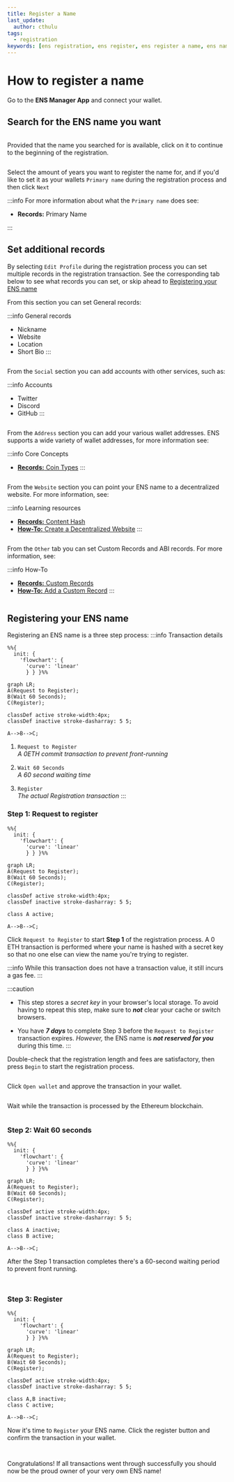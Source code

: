 ```yaml
---
title: Register a Name
last_update:
  author: cthulu
tags:
  - registration
keywords: [ens registration, ens register, ens register a name, ens name registration, name registration, ens registration, get your own ens, get your own ens name]
---
```


# How to register a name

Go to the <Link to="https://app.ens.domains"><b>ENS Manager App</b></Link> and connect your wallet.

## Search for the ENS name you want

<BrowserWindow url="https://app.ens.domains">
  <p align="center">
    <div style={{'background-color': "#f3f4f7", 'padding': "125px"}}>
      <Image img="/img/howto/v3-register-1_test.png"/>
    </div>
  </p>
</BrowserWindow>

Provided that the name you searched for is available, click on it to continue to the beginning of the registration.

<BrowserWindow url="https://app.ens.domains">
  <p align="center">
    <div style={{'background-color': "#f3f4f7", 'padding': "25px"}}>
      <Image img="/img/howto/v3-register-2.png"/>
    </div>
  </p>
</BrowserWindow>

Select the amount of years you want to register the name for, and if you'd like to set it as your wallets `Primary name`
during the registration process and then click `Next` 

:::info
For more information about what the `Primary name` does see:
 - <Link to="/docs/core/records/primary-name"><b>Records:</b> Primary Name</Link>
:::

## Set additional records
By selecting `Edit Profile` during the registration process you can set multiple records in the registration transaction.
See the corresponding tab below to see what records you can set, or skip ahead to [Registering your ENS name](#registering-your-ens-name)

<Tabs>
<TabItem value="General" default>

From this section you can set General records:

:::info General records
 - Nickname
 - Website
 - Location
 - Short Bio
:::

<BrowserWindow url="https://app.ens.domains">
  <p align="center">
    <div style={{'background-color': "#f3f4f7", 'padding': "25px"}}>
      <Image img="/img/howto/v3-register-cthulu-3_new.png"/>
    </div>
  </p>
</BrowserWindow>
</TabItem>
<TabItem value="Social">

From the `Social` section you can add accounts with other services, such as:

:::info Accounts
 - Twitter
 - Discord
 - GitHub
:::

<BrowserWindow url="https://app.ens.domains">
  <p align="center">
    <div style={{'background-color': "#f3f4f7", 'padding': "25px"}}>
      <Image img="/img/howto/v3-register-cthulu-4_new.png"/>
    </div>
  </p>
</BrowserWindow>
</TabItem>
<TabItem value="Address">

From the `Address` section you can add your various wallet addresses.
ENS supports a wide variety of wallet addresses, for more information see:

:::info Core Concepts
 - [**Records:** Coin Types](/docs/core/records/coin-types)
:::

<BrowserWindow url="https://app.ens.domains">
  <p align="center">
    <div style={{'background-color': "#f3f4f7", 'padding': "25px"}}>
      <Image img="/img/howto/v3-register-cthulu-5_new.png"/>
    </div>
  </p>
</BrowserWindow>
</TabItem>
<TabItem value="Website">

From the `Website` section you can point your ENS name to a decentralized website.
For more information, see:

:::info Learning resources
 - [**Records:** Content Hash](/docs/core/records/content-hash)
 - [**How-To:** Create a Decentralized Website](/docs/howto/v3-decentralized-website)
:::

<BrowserWindow url="https://app.ens.domains">
  <p align="center">
    <div style={{'background-color': "#f3f4f7", 'padding': "25px"}}>
      <Image img="/img/howto/v3-register-cthulu-6_new.png"/>
    </div>
  </p>
</BrowserWindow>
</TabItem>
<TabItem value="Other">

From the `Other` tab you can set Custom Records and ABI records. For more information, see:

:::info How-To
 - [**Records:** Custom Records](/docs/core/records/custom-records)
 - [**How-To:** Add a Custom Record](/docs/howto/add-custom-record)
:::

<BrowserWindow url="https://app.ens.domains">
  <p align="center">
    <div style={{'background-color': "#f3f4f7", 'padding': "25px"}}>
      <Image img="/img/howto/v3-register-cthulu-7_new.png"/>
    </div>
  </p>
</BrowserWindow>
</TabItem>
</Tabs>

## Registering your ENS name
Registering an ENS name is a three step process:
:::info Transaction details
```mermaid
%%{
  init: {
    'flowchart': {
      'curve': 'linear'
      } } }%%
      
graph LR;
A(Request to Register);
B(Wait 60 Seconds);
C(Register);

classDef active stroke-width:4px;
classDef inactive stroke-dasharray: 5 5;

A-->B-->C;
```

 1. `Request to Register`  
 *A 0ETH commit transaction to prevent front-running*
   
 1. `Wait 60 Seconds`  
 *A 60 second waiting time*
   
 1. `Register`  
 *The actual Registration transaction*
:::

### Step 1: Request to register
```mermaid
%%{
  init: {
    'flowchart': {
      'curve': 'linear'
      } } }%%
      
graph LR;
A(Request to Register);
B(Wait 60 Seconds);
C(Register);

classDef active stroke-width:4px;
classDef inactive stroke-dasharray: 5 5;

class A active;

A-->B-->C;
```
Click `Request to Register` to start **Step 1** of the registration process.
A 0 ETH transaction is performed where your name is hashed with a secret key so that no one else can view the name you're trying to register.

:::info
While this transaction does not have a transaction value, it still incurs a gas fee.
:::

:::caution
* This step stores a *secret key* in your browser's local storage. To avoid having to repeat this step, make sure to ***not*** clear your cache or switch browsers.

* You have ***7 days*** to complete Step 3 before the `Request to Register` transaction expires. *However,* the ENS name is ***not reserved for you*** during this time.
:::

Double-check that the registration length and fees are satisfactory, then press `Begin` to start the registration process.

<BrowserWindow url="https://app.ens.domains">
  <p align="center">
    <div style={{'background-color': "#f3f4f7", 'padding': "25px"}}>
      <Image img="/img/howto/v3-register-cthulu-11.png"/>
    </div>
  </p>
</BrowserWindow>

Click `Open wallet` and approve the transaction in your wallet.
<BrowserWindow url="https://app.ens.domains">
  <p align="center">
    <div style={{'background-color': "#f3f4f7", 'padding': "25px"}}>
      <Image img="/img/howto/v3-register-cthulu-12.png"/>
    </div>
  </p>
</BrowserWindow>

Wait while the transaction is processed by the Ethereum blockchain.
<BrowserWindow url="https://app.ens.domains">
  <p align="center">
    <div style={{'background-color': "#f3f4f7", 'padding': "25px"}}>
      <Image img="/img/howto/v3-register-cthulu-13.png"/>
    </div>
  </p>
</BrowserWindow>

### Step 2: Wait 60 seconds
```mermaid
%%{
  init: {
    'flowchart': {
      'curve': 'linear'
      } } }%%
      
graph LR;
A(Request to Register);
B(Wait 60 Seconds);
C(Register);

classDef active stroke-width:4px;
classDef inactive stroke-dasharray: 5 5;

class A inactive;
class B active;

A-->B-->C;
```
After the Step 1 transaction completes there's a 60-second waiting period to prevent front running.
<BrowserWindow url="https://app.ens.domains">
  <p align="center">
    <div style={{'background-color': "#f3f4f7", 'padding': "25px"}}>
      <Image img="/img/howto/v3-register-cthulu-14.png"/>
    </div>
  </p>
</BrowserWindow><BrowserWindow url="https://app.ens.domains">
  <p align="center">
    <div style={{'background-color': "#f3f4f7", 'padding': "25px"}}>
      <Image img="/img/howto/v3-register-cthulu-15.png"/>
    </div>
  </p>
</BrowserWindow>

### Step 3: Register
```mermaid
%%{
  init: {
    'flowchart': {
      'curve': 'linear'
      } } }%%
      
graph LR;
A(Request to Register);
B(Wait 60 Seconds);
C(Register);

classDef active stroke-width:4px;
classDef inactive stroke-dasharray: 5 5;

class A,B inactive;
class C active;

A-->B-->C;
```
Now it's time to `Register` your ENS name. Click the register button and confirm the transaction in your wallet.
<BrowserWindow url="https://app.ens.domains">
  <p align="center">
    <div style={{'background-color': "#f3f4f7", 'padding': "25px"}}>
      <Image img="/img/howto/v3-register-cthulu-16.png"/>
    </div>
  </p>
</BrowserWindow><BrowserWindow url="https://app.ens.domains">
  <p align="center">
    <div style={{'background-color': "#f3f4f7", 'padding': "25px"}}>
      <Image img="/img/howto/v3-register-cthulu-17.png"/>
    </div>
  </p>
</BrowserWindow>

Congratulations! If all transactions went through successfully you should now be the proud owner of your very own ENS name!
<BrowserWindow url="https://app.ens.domains">
  <p align="center">
    <div style={{'background-color': "#f3f4f7", 'padding': "25px"}}>
      <Image img="/img/howto/v3-register-cthulu-18.png"/>
    </div>
  </p>
</BrowserWindow>